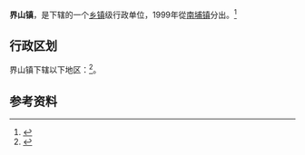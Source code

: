 {{中国乡级行政区|35/05/05/101/000}}

'''界山镇'''，是{{PRC admin/fullname|35/05/05/101/000|3}}下辖的一个[[乡镇|乡镇]]级行政单位，1999年從[[南埔镇|南埔镇]]分出。<ref>{{PRC admin/ref sgc|{{PRC admin/parent|35/05/05/101/000}}}}</ref>

== 行政区划 ==

界山镇下辖以下地区：<ref>{{PRC admin/ref sgc|35/05/05/101/000}}</ref>{{PRC admin/children|35/05/05/101/000}}。

== 参考资料 ==

{{reflist}}

{{行政区划小作品}}
{{PRC admin/navcat|35/05/05/101/000}}